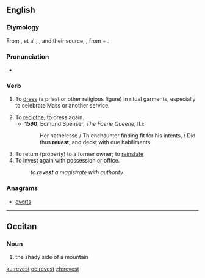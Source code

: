 ==English==

===Etymology===
From {{etyl|xno|en}} {{m|fro|revestir}}, {{m|en|revestre}} et al., {{etyl|frm|en}} {{m|frm|revestir}}, and their source, {{etyl|LL.|en}} {{m|en|revestire}}, from {{etyl|la|en}} {{m|la|re-}} + {{term|vestīre|to clothe}}.

===Pronunciation===
* {{a|UK}} {{IPA|/ɹiːˈvɛst/|lang=en}}

===Verb===
{{en-verb}}

# {{label|en|obsolete}} To [[dress]] (a priest or other religious figure) in ritual garments, especially to celebrate Mass or another service.
# To [[reclothe]]; to dress again.
#* '''1590''', Edmund Spenser, ''The Faerie Queene'', II.i:
#*: Her nathelesse / Th'enchaunter finding fit for his intents, / Did thus '''reuest''', and deckt with due habiliments.
# To return (property) to a former owner; to [[reinstate]]
# To invest again with possession or office.
#: ''to '''revest''' a magistrate with authority''

===Anagrams===
* [[everts#English|everts]]

----

==Occitan==

===Noun===
{{head|oc|noun|g=m}}

# {{lb|oc|Vivaro-Alpine}} the shady side of a mountain

[[ku:revest]]
[[oc:revest]]
[[zh:revest]]
